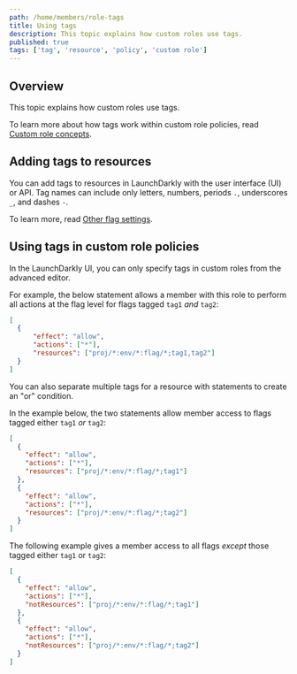 ```yaml
---
path: /home/members/role-tags
title: Using tags
description: This topic explains how custom roles use tags.
published: true
tags: ['tag', 'resource', 'policy', 'custom role']
---
```


## Overview

This topic explains how custom roles use tags.

To learn more about how tags work within custom role policies, read [Custom role concepts](/home/members/role-concepts).

## Adding tags to resources

You can add tags to resources in LaunchDarkly with the user interface (UI) or API. Tag names can include only letters, numbers, periods `.`, underscores `_`, and dashes `-`.

To learn more, read [Other flag settings](/home/flags/settings).

## Using tags in custom role policies

In the LaunchDarkly UI, you can only specify tags in custom roles from the advanced editor.

For example, the below statement allows a member with this role to perform all actions at the flag level for flags tagged `tag1` *and* `tag2`:

<CodeSample>
<CSTab label="Statement">

```json
[
  {
      "effect": "allow",
      "actions": ["*"],
      "resources": ["proj/*:env/*:flag/*;tag1,tag2"]
  }
]
```
</CSTab>
</CodeSample>

You can also separate multiple tags for a resource with statements to create an "or" condition.

In the example below, the two statements allow member access to flags tagged either `tag1` *or* `tag2`:


<CodeSample>
<CSTab label="Statements">

```json
[
  {
    "effect": "allow",
    "actions": ["*"],
    "resources": ["proj/*:env/*:flag/*;tag1"]
  },
  {
    "effect": "allow",
    "actions": ["*"],
    "resources": ["proj/*:env/*:flag/*;tag2"]
  }
]
```

</CSTab>
</CodeSample>

The following example gives a member access to all flags *except* those tagged either `tag1` or `tag2`:

<CodeSample>
<CSTab label="Statements">

```json
[
  {
    "effect": "allow",
    "actions": ["*"],
    "notResources": ["proj/*:env/*:flag/*;tag1"]
  },
  {
    "effect": "allow",
    "actions": ["*"],
    "notResources": ["proj/*:env/*:flag/*;tag2"]
  }
]
```

</CSTab>
</CodeSample>
